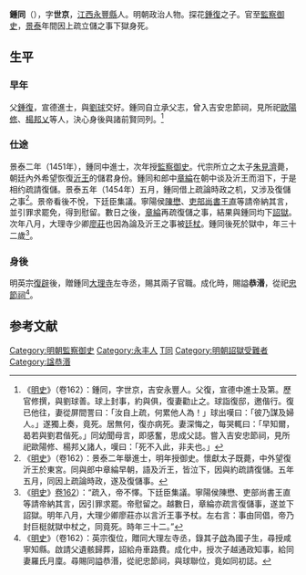 {{明清人物信息框
| 姓名 = 鍾同
| 原名 =
| 圖片名稱= 鍾同.png
| 圖片大小 = 220px
| 圖片說明 = 明《[[三才圖會|三才圖會]]》載《監察御史鐘公像》
| 最高職務 = 監察御史
| 國家 = 大明
| 爵位 =
| 籍貫 = [[江西|江西]][[永豐縣|永豐縣]]
| 族裔 = 漢族
| 旗籍 = 
| 字號 = 字世京
| 諡號 = 恭湣
| 出生日期 = 永樂二十二年（1424年）
| 出生地點 = [[江西|江西]][[永豐縣|永豐縣]]
| 逝世日期 = 景泰六年（1455年）
| 逝世地點 = [[京師|京師]]
| 墓葬 =
| 配偶 =
| 親屬 = （父）[[鍾復|鍾復]]
| 出身 = 
*景泰二年辛未科同進士出身
| 經歷 = 
| 著作 =
}}

'''鍾同'''（{{bd|1424年||1455年||Zhong}}），字'''世京'''，[[江西|江西]][[永豐縣|永豐縣]]人。明朝政治人物。探花[[鍾復|鍾復]]之子。官至[[監察御史|監察御史]]，[[景泰|景泰]]年間因上疏立儲之事下獄身死。

==生平==
===早年===
父[[鍾復|鍾復]]，宣德進士，與[[劉球|劉球]]交好。鍾同自立承父志，曾入吉安忠節祠，見所祀[[歐陽修|歐陽修]]、[[楊邦乂|楊邦乂]]等人，決心身後與諸前賢同列。<ref>《[[明史|明史]]》（卷162）：鍾同，字世京，吉安永豐人。父復，宣德中進士及第。歷官修撰，與劉球善。球上封事，約與俱，復妻勸止之。球詣復邸，邀偕行。復已他往，妻從屏間詈曰：「汝自上疏，何累他人為！」球出嘆曰：「彼乃謀及婦人。」遂獨上奏，竟死。居無何，復亦病死。妻深悔之，每哭輒曰：「早知爾，曷若與劉君偕死。」同幼聞母言，即感奮，思成父誌。嘗入吉安忠節祠，見所祀歐陽修、楊邦乂諸人，嘆曰：「死不入此，非夫也。」</ref>

===仕途===
景泰二年（1451年），鍾同中進士，次年授[[監察御史|監察御史]]。代宗所立之太子[[朱見濟|朱見濟]]薨，朝廷內外希望恢復[[沂王|沂王]]的儲君身份。鍾同和郎中[[章綸|章綸]]在朝中谈及沂王而泪下，于是相约疏請復儲。景泰五年（1454年）五月，鍾同借上疏論時政之机，又涉及復儲之事<ref>《[[明史|明史]]》（卷162）：景泰二年舉進士，明年授御史。懷獻太子既薨，中外望復沂王於東宮。同與郎中章綸早朝，語及沂王，皆泣下，因與約疏請復儲。五年五月，同因上疏論時政，遂及復儲事。</ref>。景帝看後不悅，下廷臣集議。寧陽侯[[陳懋|陳懋]]、[[吏部尚書|吏部尚書]][[王直|王直]]等請帝納其言，並引罪求罷免，得到慰留。數日之後，[[章綸|章綸]]再疏復儲之事，結果與鍾同均下[[詔獄|詔獄]]。次年八月，大理寺少卿[[廖莊|廖莊]]也因為論及沂王之事被[[廷杖|廷杖]]。鍾同後死於獄中，年三十二歲<ref>《[[:s:明史|明史]]》[[:s:明史/卷162|卷162]]）：“疏入，帝不懌。下廷臣集議。寧陽侯陳懋、吏部尚書王直等請帝納其言，因引罪求罷。帝慰留之。越數日，章綸亦疏言復儲事，遂並下詔獄。明年八月，大理少卿廖莊亦以言沂王事予杖。左右言：事由同倡，帝乃封巨梃就獄中杖之，同竟死。時年三十二。”</ref>。

===身後===
明英宗[[英宗復辟|復辟]]後，贈鍾同[[大理寺|大理寺]]左寺丞，賜其兩子官職。成化時，賜謚'''恭湣'''，從祀[[忠節祠|忠節祠]]<ref>《[[明史|明史]]》（卷162）：英宗復位，贈同大理左寺丞，錄其子[[鍾啟|啟]]為國子生，尋授咸寧知縣。啟請父遺骸歸葬，詔給舟車路費。成化中，授次子越通政知事，給同妻羅氏月廩。尋賜同謚恭湣，從祀忠節祠，與球聯位，竟如同初誌。</ref>。

==参考文献==
{{wikisource|明史/卷162}}
{{Reflist}}

{{景泰二年辛未科殿試金榜}}

[[Category:明朝監察御史|Category:明朝監察御史]]
[[Category:永丰人|Category:永丰人]]
[[Category:鍾姓|T同]]
[[Category:明朝詔獄受難者|Category:明朝詔獄受難者]]
[[Category:諡恭湣|Category:諡恭湣]]